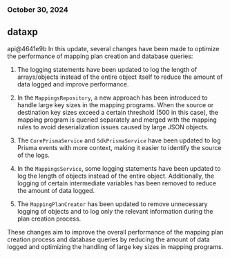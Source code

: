 ### October 30, 2024
## dataxp

api@4641e9b
In this update, several changes have been made to optimize the performance of mapping plan creation and database queries:

1. The logging statements have been updated to log the length of arrays/objects instead of the entire object itself to reduce the amount of data logged and improve performance.

2. In the `MappingsRepository`, a new approach has been introduced to handle large key sizes in the mapping programs. When the source or destination key sizes exceed a certain threshold (500 in this case), the mapping program is queried separately and merged with the mapping rules to avoid deserialization issues caused by large JSON objects.

3. The `CorePrismaService` and `SdkPrismaService` have been updated to log Prisma events with more context, making it easier to identify the source of the logs.

4. In the `MappingsService`, some logging statements have been updated to log the length of objects instead of the entire object. Additionally, the logging of certain intermediate variables has been removed to reduce the amount of data logged.

5. The `MappingPlanCreator` has been updated to remove unnecessary logging of objects and to log only the relevant information during the plan creation process.

These changes aim to improve the overall performance of the mapping plan creation process and database queries by reducing the amount of data logged and optimizing the handling of large key sizes in mapping programs.